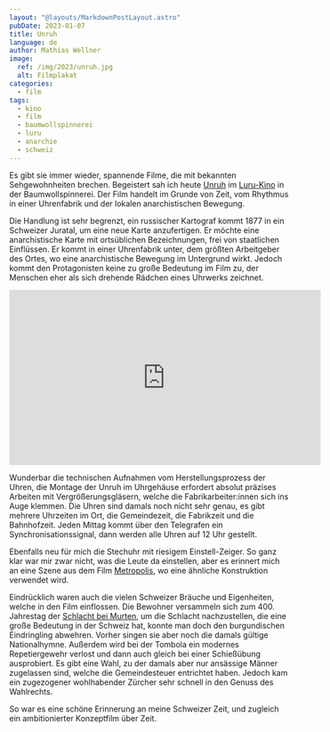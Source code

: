 ```yaml
---
layout: "@layouts/MarkdownPostLayout.astro"
pubDate: 2023-01-07
title: Unruh
language: de
author: Mathias Wellner
image:
  ref: /img/2023/unruh.jpg
  alt: Filmplakat
categories:
  - film
tags:
  - kino
  - film
  - baumwollspinnerei
  - luru
  - anarchie
  - schweiz
---
```


Es gibt sie immer wieder, spannende Filme, die mit bekannten Sehgewohnheiten brechen. Begeistert sah ich heute [Unruh](http://unruh.grandfilm.de/) im [Luru-Kino](https://www.luru-kino.de/) in der Baumwollspinnerei. Der Film handelt im Grunde von Zeit, vom Rhythmus in einer Uhrenfabrik und der lokalen anarchistischen Bewegung.

Die Handlung ist sehr begrenzt, ein russischer Kartograf kommt 1877 in ein Schweizer Juratal, um eine neue Karte anzufertigen. Er möchte eine anarchistische Karte mit ortsüblichen Bezeichnungen, frei von staatlichen Einflüssen. Er kommt in einer Uhrenfabrik unter, dem größten Arbeitgeber des Ortes, wo eine anarchistische Bewegung im Untergrund wirkt. Jedoch kommt den Protagonisten keine zu große Bedeutung im Film zu, der Menschen eher als sich drehende Rädchen eines Uhrwerks zeichnet.

<iframe
  width="560"
  height="315"
  src="https://www.youtube-nocookie.com/embed/kgbptqLyIaE"
  title="YouTube video player"
  frameborder="0"
  allow="accelerometer; autoplay; clipboard-write; encrypted-media; gyroscope; picture-in-picture; web-share"
  allowfullscreen
></iframe>

Wunderbar die technischen Aufnahmen vom Herstellungsprozess der Uhren, die Montage der Unruh im Uhrgehäuse erfordert absolut präzises Arbeiten mit Vergrößerungsgläsern, welche die Fabrikarbeiter:innen sich ins Auge klemmen. Die Uhren sind damals noch nicht sehr genau, es gibt mehrere Uhrzeiten im Ort, die Gemeindezeit, die Fabrikzeit und die Bahnhofzeit. Jeden Mittag kommt über den Telegrafen ein Synchronisationssignal, dann werden alle Uhren auf 12 Uhr gestellt.

Ebenfalls neu für mich die Stechuhr mit riesigem Einstell-Zeiger. So ganz klar war mir zwar nicht, was die Leute da einstellen, aber es erinnert mich an eine Szene aus dem Film [Metropolis](<https://de.wikipedia.org/wiki/Metropolis_(Film)>), wo eine ähnliche Konstruktion verwendet wird.

Eindrücklich waren auch die vielen Schweizer Bräuche und Eigenheiten, welche in den Film einflossen. Die Bewohner versammeln sich zum 400. Jahrestag der [Schlacht bei Murten](https://de.wikipedia.org/wiki/Schlacht_bei_Murten), um die Schlacht nachzustellen, die eine große Bedeutung in der Schweiz hat, konnte man doch den burgundischen Eindringling abwehren. Vorher singen sie aber noch die damals gültige Nationalhymne. Außerdem wird bei der Tombola ein modernes Repetiergewehr verlost und dann auch gleich bei einer Schießübung ausprobiert. Es gibt eine Wahl, zu der damals aber nur ansässige Männer zugelassen sind, welche die Gemeindesteuer entrichtet haben. Jedoch kam ein zugezogener wohlhabender Zürcher sehr schnell in den Genuss des Wahlrechts.

So war es eine schöne Erinnerung an meine Schweizer Zeit, und zugleich ein ambitionierter Konzeptfilm über Zeit.
